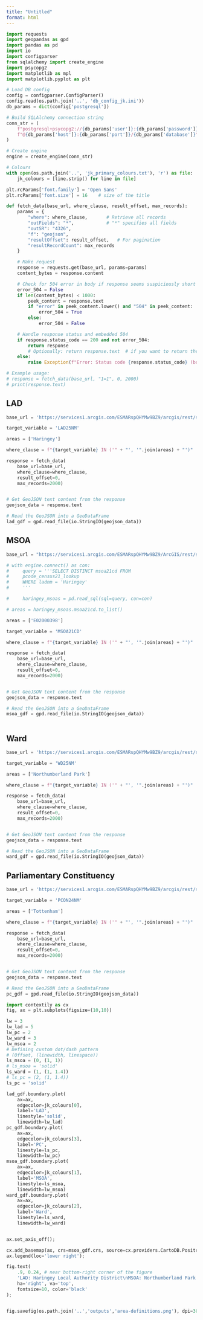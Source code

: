 ```yaml
---
title: "Untitled"
format: html
---
```


```python
import requests
import geopandas as gpd
import pandas as pd
import io
import configparser
from sqlalchemy import create_engine
import psycopg2
import matplotlib as mpl
import matplotlib.pyplot as plt

# Load DB config
config = configparser.ConfigParser()
config.read(os.path.join('..', 'db_config_jk.ini'))
db_params = dict(config['postgresql'])

# Build SQLAlchemy connection string
conn_str = (
    f"postgresql+psycopg2://{db_params['user']}:{db_params['password']}"
    f"@{db_params['host']}:{db_params['port']}/{db_params['database']}"
)

# Create engine
engine = create_engine(conn_str)

# Colours
with open(os.path.join('..', 'jk_primary_colours.txt'), 'r') as file:
    jk_colours = [line.strip() for line in file]

plt.rcParams['font.family'] = 'Open Sans'   
plt.rcParams['font.size'] = 16    # size of the title
```

```python
def fetch_data(base_url, where_clause, result_offset, max_records):
    params = {
        "where": where_clause,       # Retrieve all records
        "outFields": "*",            # "*" specifies all fields
        "outSR": "4326",
        "f": "geojson",
        "resultOffset": result_offset,   # For pagination
        "resultRecordCount": max_records
    }

    # Make request
    response = requests.get(base_url, params=params)
    content_bytes = response.content

    # Check for 504 error in body if response seems suspiciously short
    error_504 = False
    if len(content_bytes) < 1000:
        peek_content = response.text
        if "error" in peek_content.lower() and "504" in peek_content:
            error_504 = True
        else:
            error_504 = False

    # Handle response status and embedded 504
    if response.status_code == 200 and not error_504:
        return response
        # Optionally: return response.text  # if you want to return the content
    else:
        raise Exception(f"Error: Status code {response.status_code} (body may contain 504)")

# Example usage:
# response = fetch_data(base_url, "1=1", 0, 2000)
# print(response.text)
```

## LAD

```python
base_url = 'https://services1.arcgis.com/ESMARspQHYMw9BZ9/arcgis/rest/services/LAD_MAY_2025_UK_BFC_V2/FeatureServer/0/query'

target_variable = 'LAD25NM'

areas = ['Haringey']

where_clause = f"{target_variable} IN ('" + "', '".join(areas) + "')"

response = fetch_data(
    base_url=base_url,
    where_clause=where_clause, 
    result_offset=0, 
    max_records=2000)


# Get GeoJSON text content from the response
geojson_data = response.text

# Read the GeoJSON into a GeoDataFrame
lad_gdf = gpd.read_file(io.StringIO(geojson_data))
```

## MSOA

```python
base_url = "https://services1.arcgis.com/ESMARspQHYMw9BZ9/ArcGIS/rest/services/Middle_layer_Super_Output_Areas_December_2021_Boundaries_EW_BFC_V7/FeatureServer/0/query"

# with engine.connect() as con:
#     query = '''SELECT DISTINCT msoa21cd FROM 
#     pcode_census21_lookup 
#     WHERE ladnm = 'Haringey'
#     '''

#     haringey_msoas = pd.read_sql(sql=query, con=con)

# areas = haringey_msoas.msoa21cd.to_list()

areas = ['E02000398']

target_variable = 'MSOA21CD'

where_clause = f"{target_variable} IN ('" + "', '".join(areas) + "')"

response = fetch_data(
    base_url=base_url,
    where_clause=where_clause, 
    result_offset=0, 
    max_records=2000)


# Get GeoJSON text content from the response
geojson_data = response.text

# Read the GeoJSON into a GeoDataFrame
msoa_gdf = gpd.read_file(io.StringIO(geojson_data))
    
```

## Ward

```python
base_url = 'https://services1.arcgis.com/ESMARspQHYMw9BZ9/arcgis/rest/services/WD_MAY_2025_UK_BFC_V2/FeatureServer/0/query'

target_variable = 'WD25NM'

areas = ['Northumberland Park']

where_clause = f"{target_variable} IN ('" + "', '".join(areas) + "')"

response = fetch_data(
    base_url=base_url,
    where_clause=where_clause, 
    result_offset=0, 
    max_records=2000)


# Get GeoJSON text content from the response
geojson_data = response.text

# Read the GeoJSON into a GeoDataFrame
ward_gdf = gpd.read_file(io.StringIO(geojson_data))
```

## Parliamentary Constituency

```python
base_url = 'https://services1.arcgis.com/ESMARspQHYMw9BZ9/arcgis/rest/services/Westminster_Parliamentary_Constituencies_July_2024_Boundaries_UK_BFC/FeatureServer/0/query'

target_variable = 'PCON24NM'

areas = ['Tottenham']

where_clause = f"{target_variable} IN ('" + "', '".join(areas) + "')"

response = fetch_data(
    base_url=base_url,
    where_clause=where_clause, 
    result_offset=0, 
    max_records=2000)


# Get GeoJSON text content from the response
geojson_data = response.text

# Read the GeoJSON into a GeoDataFrame
pc_gdf = gpd.read_file(io.StringIO(geojson_data))
```


```python
import contextily as cx
fig, ax = plt.subplots(figsize=(10,10))

lw = 3
lw_lad = 5
lw_pc = 2
lw_ward = 3
lw_msoa = 2
# Defining custom dot/dash pattern
# (Offset, (linewidth, linespace))
ls_msoa = (0, (1, 1))
# ls_msoa = 'solid'
ls_ward = (1, (1, 1.4))
# ls_pc = (2, (1, 1.4))
ls_pc = 'solid'

lad_gdf.boundary.plot(
    ax=ax, 
    edgecolor=jk_colours[0], 
    label='LAD', 
    linestyle='solid',
    linewidth=lw_lad)
pc_gdf.boundary.plot(
    ax=ax, 
    edgecolor=jk_colours[3], 
    label='PC',
    linestyle=ls_pc,
    linewidth=lw_pc)
msoa_gdf.boundary.plot(
    ax=ax, 
    edgecolor=jk_colours[1], 
    label='MSOA',
    linestyle=ls_msoa,
    linewidth=lw_msoa)
ward_gdf.boundary.plot(
    ax=ax, 
    edgecolor=jk_colours[2], 
    label='Ward',
    linestyle=ls_ward,
    linewidth=lw_ward)


ax.set_axis_off();

cx.add_basemap(ax, crs=msoa_gdf.crs, source=cx.providers.CartoDB.Positron)
ax.legend(loc='lower right');

fig.text(
    .9, 0.24, # near bottom-right corner of the figure
    'LAD: Haringey Local Authority District\nMSOA: Northumberland Park MSOA\nWard: Northumberland Park Ward\nPC: Tottenham Parliamentary Constituency',
    ha='right', va='top',
    fontsize=10, color='black'
);


fig.savefig(os.path.join('..','outputs','area-definitions.png'), dpi=300, bbox_inches='tight')
```